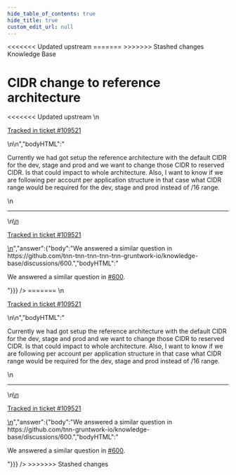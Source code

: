 ```yaml
---
hide_table_of_contents: true
hide_title: true
custom_edit_url: null
---
```



<head>
<<<<<<< Updated upstream
  <link rel="canonical" href="https://github.com/tnn-tnn-tnn-tnn-tnn-gruntwork-io/knowledge-base/discussions/582" />
=======
  <link rel="canonical" href="https://github.com/tnn-gruntwork-io/knowledge-base/discussions/582" />
>>>>>>> Stashed changes
</head>

<CenterLayout>
<span className="searchCategory">Knowledge Base</span>
<h1>CIDR change to reference architecture</h1>
<<<<<<< Updated upstream
<GitHub discussion={{"id":"D_kwDOF8slf84ARTC0","number":582,"author":{"login":"icfai-aniketsingh"},"title":"CIDR change to reference architecture","body":"\nCurrently we had got setup the reference architecture with the default CIDR for the dev, stage and prod and we want to change those CIDR to reserved CIDR. Is that could impact to whole architecture. Also, I want to know if we are following per account per application structure in that case what CIDR range would be required for the dev, stage and prod instead of /16 range.\n\n---\n\n<ins datetime=\"2022-11-03T10:00:40Z\">\n  <p><a href=\"https://support.gruntwork.io/hc/requests/109521\">Tracked in ticket #109521</a></p>\n</ins>\n","bodyHTML":"<p dir=\"auto\">Currently we had got setup the reference architecture with the default CIDR for the dev, stage and prod and we want to change those CIDR to reserved CIDR. Is that could impact to whole architecture. Also, I want to know if we are following per account per application structure in that case what CIDR range would be required for the dev, stage and prod instead of /16 range.</p>\n<hr>\n<ins datetime=\"2022-11-03T10:00:40Z\">\n  <p dir=\"auto\"><a href=\"https://support.gruntwork.io/hc/requests/109521\" rel=\"nofollow\">Tracked in ticket #109521</a></p>\n</ins>","answer":{"body":"We answered a similar question in https://github.com/tnn-tnn-tnn-tnn-tnn-gruntwork-io/knowledge-base/discussions/600.","bodyHTML":"<p dir=\"auto\">We answered a similar question in <a class=\"issue-link js-issue-link\" data-error-text=\"Failed to load title\" data-id=\"4597686\" data-permission-text=\"Title is private\" data-url=\"https://github.com/tnn-tnn-tnn-tnn-tnn-gruntwork-io/knowledge-base/discussions/600\" data-hovercard-type=\"discussion\" data-hovercard-url=\"/tnn-tnn-tnn-tnn-tnn-gruntwork-io/knowledge-base/discussions/600/hovercard\" href=\"https://github.com/tnn-tnn-tnn-tnn-tnn-gruntwork-io/knowledge-base/discussions/600\">#600</a>.</p>"}}} />
=======
<GitHub discussion={{"id":"D_kwDOF8slf84ARTC0","number":582,"author":{"login":"icfai-aniketsingh"},"title":"CIDR change to reference architecture","body":"\nCurrently we had got setup the reference architecture with the default CIDR for the dev, stage and prod and we want to change those CIDR to reserved CIDR. Is that could impact to whole architecture. Also, I want to know if we are following per account per application structure in that case what CIDR range would be required for the dev, stage and prod instead of /16 range.\n\n---\n\n<ins datetime=\"2022-11-03T10:00:40Z\">\n  <p><a href=\"https://support.gruntwork.io/hc/requests/109521\">Tracked in ticket #109521</a></p>\n</ins>\n","bodyHTML":"<p dir=\"auto\">Currently we had got setup the reference architecture with the default CIDR for the dev, stage and prod and we want to change those CIDR to reserved CIDR. Is that could impact to whole architecture. Also, I want to know if we are following per account per application structure in that case what CIDR range would be required for the dev, stage and prod instead of /16 range.</p>\n<hr>\n<ins datetime=\"2022-11-03T10:00:40Z\">\n  <p dir=\"auto\"><a href=\"https://support.gruntwork.io/hc/requests/109521\" rel=\"nofollow\">Tracked in ticket #109521</a></p>\n</ins>","answer":{"body":"We answered a similar question in https://github.com/tnn-gruntwork-io/knowledge-base/discussions/600.","bodyHTML":"<p dir=\"auto\">We answered a similar question in <a class=\"issue-link js-issue-link\" data-error-text=\"Failed to load title\" data-id=\"4597686\" data-permission-text=\"Title is private\" data-url=\"https://github.com/tnn-gruntwork-io/knowledge-base/discussions/600\" data-hovercard-type=\"discussion\" data-hovercard-url=\"/tnn-gruntwork-io/knowledge-base/discussions/600/hovercard\" href=\"https://github.com/tnn-gruntwork-io/knowledge-base/discussions/600\">#600</a>.</p>"}}} />
>>>>>>> Stashed changes

</CenterLayout>
  

<!-- ##DOCS-SOURCER-START
{
  "sourcePlugin": "github-discussions",
  "hash": "7304376ade7e9e24d216615175dbe81a"
}
##DOCS-SOURCER-END -->
